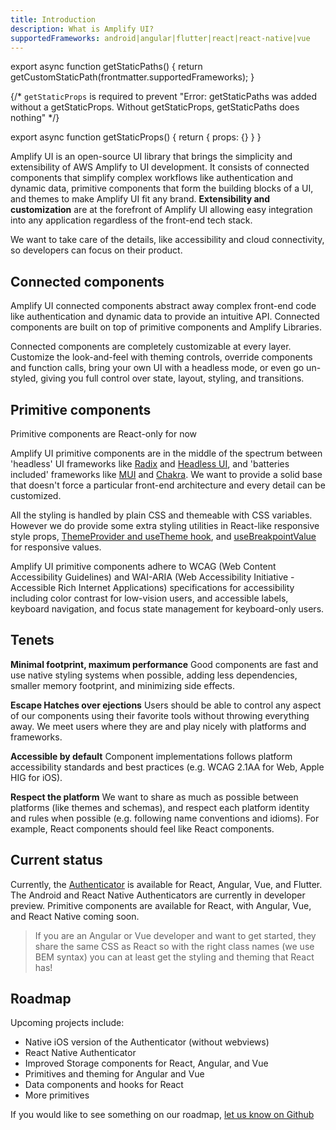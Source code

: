 ```yaml
---
title: Introduction
description: What is Amplify UI?
supportedFrameworks: android|angular|flutter|react|react-native|vue
---
```



export async function getStaticPaths() {
  return getCustomStaticPath(frontmatter.supportedFrameworks);
}

{/*  `getStaticProps` is required to prevent "Error: getStaticPaths was added without a getStaticProps. Without getStaticProps, getStaticPaths does nothing" */}

export async function getStaticProps() {
  return { props: {} }
}

Amplify UI is an open-source UI library that brings the simplicity and extensibility of AWS Amplify to UI development. It consists of connected components that simplify complex workflows like authentication and dynamic data, primitive components that form the building blocks of a UI, and themes to make Amplify UI fit any brand. **Extensibility and customization** are at the forefront of Amplify UI allowing easy integration into any application regardless of the front-end tech stack. 

We want to take care of the details, like accessibility and cloud connectivity, so developers can focus on their product.

## Connected components

Amplify UI connected components abstract away complex front-end code like authentication and dynamic data to provide an intuitive API. Connected components are built on top of primitive components and Amplify Libraries. 

Connected components are completely customizable at every layer. Customize the look-and-feel with theming controls, override components and function calls, bring your own UI with a headless mode, or even go un-styled, giving you full control over state, layout, styling, and transitions.

## Primitive components

<Alert role="none" variation="info">
  Primitive components are React-only for now
</Alert>

Amplify UI primitive components are in the middle of the spectrum between 'headless' UI frameworks like [Radix](https://www.radix-ui.com/) and [Headless UI](https://headlessui.com/), and 'batteries included' frameworks like [MUI](https://mui.com/) and [Chakra](https://chakra-ui.com/). We want to provide a solid base that doesn't force a particular front-end architecture and every detail can be customized.

All the styling is handled by plain CSS and themeable with CSS variables. However we do provide some extra styling utilities in React-like responsive style props, [ThemeProvider and useTheme hook](/react/theming), and [useBreakpointValue](/react/theming/responsive#usebreakpointvalue) for responsive values.

Amplify UI primitive components adhere to WCAG (Web Content Accessibility Guidelines) and WAI-ARIA (Web Accessibility Initiative - Accessible Rich Internet Applications) specifications for accessibility including color contrast for low-vision users, and accessible labels, keyboard navigation, and focus state management for keyboard-only users. 

## Tenets

**Minimal footprint, maximum performance**
Good components are fast and use native styling systems when possible, adding less dependencies, smaller memory footprint, and minimizing side effects.

**Escape Hatches over ejections**
Users should be able to control any aspect of our components using their favorite tools without throwing everything away. We meet users where they are and play nicely with platforms and frameworks.

**Accessible by default**
Component implementations follows platform accessibility standards and best practices (e.g. WCAG 2.1AA for Web, Apple HIG for iOS).

**Respect the platform**
We want to share as much as possible between platforms (like themes and schemas), and respect each platform identity and rules when possible (e.g. following name conventions and idioms). For example, React components should feel like React components.

## Current status

Currently, the [Authenticator](../connected-components/authenticator) is available for React, Angular, Vue, and Flutter. The Android and React Native Authenticators are currently in developer preview. Primitive components are available for React, with Angular, Vue, and React Native coming soon. 

> If you are an Angular or Vue developer and want to get started, they share the same CSS as React so with the right class names
> (we use BEM syntax) you can at least get the styling and theming that React has!

## Roadmap

Upcoming projects include:

* Native iOS version of the Authenticator (without webviews)
* React Native Authenticator
* Improved Storage components for React, Angular, and Vue
* Primitives and theming for Angular and Vue
* Data components and hooks for React
* More primitives

If you would like to see something on our roadmap, [let us know on Github](https://github.com/aws-amplify/amplify-ui/discussions)
